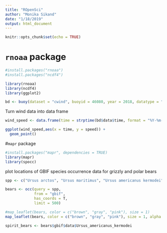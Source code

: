```yaml
---
title: "ROpenSci"
author: "Monika Sikand"
date: "1/18/2019"
output: html_document
---
```


```r
knitr::opts_chunk$set(echo = TRUE)
```

# `rnoaa` package
```r
#install.packages("rnoaa")
#install.packages("ncdf4")

library(rnoaa)
library(ncdf4)
library(ggplot2)

```


```r

bd <- buoy(dataset = "cwind", buoyid = 46080, year = 2018, datatype = "c")

```

Turn wind data into data frame

```r
wind_speed <- data.frame(time = strptime(bd$data$time, format = "%Y-%m-%dT%TZ"), speed = bd$data$wind_spd) 
```


```r
ggplot(wind_speed,aes(x = time, y = speed)) +
  geom_point()
```

#`mapr` package

```r

#install.packages("mapr", dependencies = TRUE)
library(mapr)
library(spocc)


```

plot locations of GBIF species occurrence data for grizzly and polar bears


```r

spp <- c("Ursus arctos", "Ursus maritimus", "Ursus americanus kermodei")

bears <- occ(query = spp, 
             from = "gbif",
             has_coords = T,
             limit = 500)


```


```r
#map_leaflet(bears, color = c("brown", "gray", "pink"), size = 1)
map_leaflet(bears, color = c("brown", "gray", "pink"), size = 1, alpha = 1)
```


```r
spirit_bears <- bears$gbif$data$Ursus_americanus_kermodei
```

